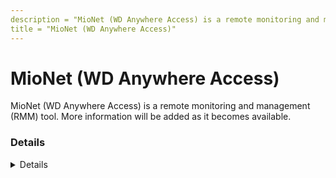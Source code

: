 ---
description = "MioNet (WD Anywhere Access) is a remote monitoring and management (RMM) tool. More information will be added as it becomes available."
title = "MioNet (WD Anywhere Access)"
---



# MioNet (WD Anywhere Access)

MioNet (WD Anywhere Access) is a remote monitoring and management (RMM) tool. More information will be added as it becomes available.

### Details
<Details author={""}
         category={""}
         created={""}
         website={""}
         lastModified={"2024-02-09"}
         privileges={""}
         free={ false }
         verification={ false }
/>

#### Installation Paths
<Card code={ ["mionet.exe", "mionetmanager.exe"] }/>





### Forensic Artifacts








### Detections
- Detects potential processes activity of MioNet (WD Anywhere Access) RMM tool
  - [Sigma Rule](https://github.com/magicsword-io/LOLRMM/blob/main/detections/sigma/mionet__wd_anywhere_access__processes_sigma.yml)

### References
- [https://en.wikipedia.org/wiki/WD_Anywhere_Access - DOA as of 2016](https://en.wikipedia.org/wiki/WD_Anywhere_Access - DOA as of 2016)

